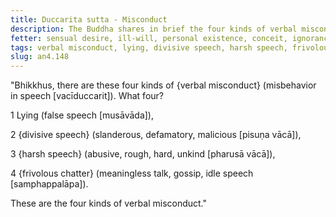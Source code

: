 ```yaml
---
title: Duccarita sutta - Misconduct
description: The Buddha shares in brief the four kinds of verbal misconduct - 1) lying, 2) divisive speech, 3) harsh speech, and 4) frivolous chatter.
fetter: sensual desire, ill-will, personal existence, conceit, ignorance
tags: verbal misconduct, lying, divisive speech, harsh speech, frivolous chatter, speech, communication, an, an4
slug: an4.148
---
```


"Bhikkhus, there are these four kinds of \{verbal misconduct} (misbehavior in speech [vacīduccarit]). What four?

1 Lying (false speech [musāvāda]),

2 \{divisive speech} (slanderous, defamatory, malicious [pisuṇa vācā]),

3 \{harsh speech} (abusive, rough, hard, unkind [pharusā vācā]),

4 \{frivolous chatter} (meaningless talk, gossip, idle speech [samphappalāpa]).

These are the four kinds of verbal misconduct."
